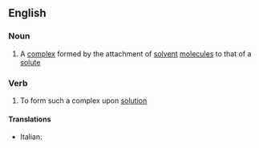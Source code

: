 ==English==

===Noun===
{{en-noun}}

#{{chemistry}} A [[complex]] formed by the attachment of [[solvent]] [[molecule]]s to that of a [[solute]]

===Verb===
{{en-verb|solvat|ing}}

#{{chemistry}} To form such a complex upon [[solution]]

====Translations====
{{trans-top}}
* Italian: {{t-|it|solvatare}}
{{trans-mid}}

{{trans-bottom}}